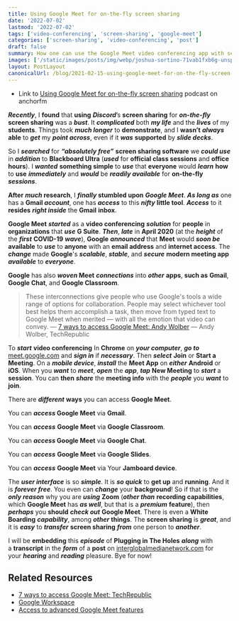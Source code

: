 ```yaml
---
title: Using Google Meet for on-the-fly screen sharing
date: '2022-07-02'
lastmod: '2022-07-02'
tags: ['video-conferencing', 'screen-sharing', 'google-meet']
categories: ['screen-sharing', 'video-conferencing', 'post']
draft: false
summary: How one can use the Google Meet video conferencing app with screen sharing capability.
images: ['/static/images/posts/img/webp/joshua-sortino-71vab1fxb6g-unsplash.webp']
layout: PostLayout
canonicalUrl: /blog/2021-02-15-using-google-meet-for-on-the-fly-screen-sharing
---
```


- Link to
  [Using Google Meet for on-the-fly screen sharing](https://anchor.fm/maria-campbell/episodes/Using-Google-Meet-for-on-the-fly-screen-sharing-eqdlpr)
  podcast on anchorfm

**_Recently_**, I **found** that **using** **_Discord_**’s **screen sharing**
for **_on-the-fly_ screen sharing** was a **_bust_**. It **_complicated_** both
**_my life_** and the **_lives_** of my **students**. Things took **_much
longer_** to **demonstrate**, and I **wasn’t** **_always_** **able** to
**_get_** my **_point across_**, even if it **_was_** **supported** by **_slide
decks_**.

So I **_searched_** for **_“absolutely free”_** **screen sharing software** we
**_could use_** in **_addition_** to **Blackboard Ultra** (**_used_** for
**official class sessions** and **office hours**). I **_wanted_** **something
simple** to **_use_** that **everyone** would **_learn_** **how** to **use**
**_immediately_** and **_would_** be **_readily available_** for **on-the-fly**
**_sessions_**.

**After** **_much_ research**, I **_finally_ stumbled upon** **_Google Meet_**.
**_As long as_** one has a **Gmail _account_**, one has **_access_** to this
**_nifty_** **little tool**. **_Access_** to it **resides** **_right inside_**
the **Gmail** **inbox**.

**Google Meet** **_started_** as a **video conferencing** **_solution_** for
**people** in **organizations** that **_use_** **G Suite**. **_Then_**,
**_late_** in **April 2020** (at the **_height_** of the **_first_**
**COVID-19** **_wave_**), **Google** **_announced_** that **Meet** would **_soon
be_** **available** to **_use_** to **anyone** with an **email address** and
**internet access**. The **_change_** made **Google**'s **_scalable_**,
**_stable_**, and **_secure_** **modern meeting app** **_available_** to
**_everyone_**.

**Google** has also **_woven_ Meet** **_connections_** into **_other_**
**apps**, **such as** **Gmail**, **Google Chat**, and **Google Classroom**.

> These interconnections give people who use Google's tools a wide range of
> options for collaboration. People may select whichever tool best helps them
> accomplish a task, then move from typed text to Google Meet when merited —
> with all the emotion that video can convey. —
> [7 ways to access Google Meet: Andy Wolber](https://www.techrepublic.com/article/7-ways-to-access-google-meet/)
> — Andy Wolber, TechRepublic

To **_start_** **video conferencing** In **Chrome** on **_your computer_**,
**_go to_** [meet.google.com](https://meet.google.com/) and **_sign in_** if
**_necessary_**. Then **_select_** **Join** or **Start a Meeting**. On a
**_mobile device_**, **_install_** the **Meet App** on **_either_** **Android**
or **iOS**. When you **_want_** to **_meet_**, **_open_** the **_app_**,
**_tap_** **New Meeting** to **_start_** a **session**. You can **then**
**_share_** the **meeting info** with the **_people_** you **_want_** to
**join**.

There are **_different_** **ways** you can access **Google Meet**.

You can **_access_ Google Meet** via **Gmail**.

You can **_access_** **Google Meet** via **Google Classroom**.

You can **_access_ Google Meet** via **Google Chat**.

You can **_access_** **Google Meet** via **Google Slides**.

You can **_access_** **Google Meet** via Your **Jamboard device**.

The **_user interface_** is so **_simple_**. It is **_so quick_** to **get up**
and **running**. And it is **_forever free_**. You even can **_change_** your
**background**! So if that is the **_only reason_** why you are **_using_**
**Zoom** (**_other than_** **recording capabilities**, which **Google Meet** has
**_as well_**, but that is a **_premium_** **feature**), then **_perhaps_** you
**should** **_check out_** **Google Meet**. There is even a **White Boarding**
**_capability_**, among **_other_** **things**. The **screen sharing** is
**_great_**, and it is **_easy_** to **_transfer_** **screen sharing**
**_from_** one person to **_another_**.

I will be **embedding** this **_episode_** of **Plugging in The
Holes** **_along_** with a **transcript** in the **_form_** of
a **post** on [interglobalmedianetwork.com](https://www.interglobalmedianetwork.com/) for
your **_hearing_** and **_reading_** pleasure. Bye for now!

## Related Resources

- [7 ways to access Google Meet: TechRepublic](https://www.techrepublic.com/article/7-ways-to-access-google-meet/)
- [Google Workspace](https://workspace.google.com/pricing.html)
- [Access to advanced Google Meet features ](https://support.google.com/a/answer/10037875)
